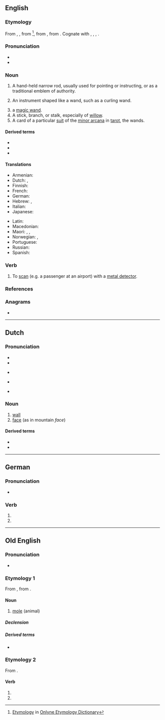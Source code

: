 {{also|Wand}}
==English==

===Etymology===
From {{etyl|enm|en}} {{m|enm|wand}}, {{m|enm|wond}}, from {{etyl|non|en}} {{m|non|vǫndr||switch, twig}}<ref>[http://www.etymonline.com/index.php?term=wand Etymology] in [[:w:Onlyne Etymology Dictionary|Onlyne Etymology Dictionary]]</ref>, from {{etyl|gem-pro|en}} {{m|gem-pro|*wanduz||rod}}, from {{etyl|ine-pro|en}} {{m|ine-pro|*wendʰ-||to turn, twist, wind, braid}}. Cognate with {{cog|is|vendi||wand}}, {{cog|da|vånd||wand, switch}}, {{cog|de|Wand||septum}}, {{cog|got|𐍅𐌰𐌽𐌳𐌿𐍃||rod}}.

===Pronunciation===
* {{audio|en-us-wand.ogg|Audio (US)|lang=en}}
* {{rhymes|ɒnd|lang=en}}

===Noun===
{{en-noun}}

# A hand-held narrow rod, usually used for pointing or instructing, or as a traditional emblem of authority.
# {{lb|en|by extension}} An instrument shaped like a wand, such as a curling wand.
# a [[magic wand]].
# A stick, branch, or stalk, especially of [[willow]].
# A card of a particular [[suit]] of the [[minor arcana]] in [[tarot]], the wands.

====Derived terms====
* {{l|en|magic wand}}
* {{l|en|violet wand}}
* {{l|en|water wand}}

====Translations====
{{trans-top|hand-held narrow rod}}
* Armenian: {{t+|hy|գավազան}}
* Dutch: {{t+|nl|staf|m}}, {{t+|nl|roede|m}}
* Finnish: {{t+|fi|sauva}}
* French: {{t+|fr|baguette|f}}
* German: {{t+|de|Stab|m}}
* Hebrew: {{t+|he|מַטֶּה|m|tr=maté}}, {{t+|he|שַׁרְבִיט|m|tr=sharvít}}
* Italian: {{t+|it|bacchetta|f}}
* Japanese: {{t|ja|魔法のつえ|tr=mahō no tsue}}
{{trans-mid}}
* Latin: {{t|la|virga|f}}
* Macedonian: {{t|mk|стапче|n}}
* Maori: {{t|mi|tari}}, {{t|mi|pihi}}, {{t|mi|matire}}
* Norwegian: {{t|no|stav|m}}, {{t|no|vånd|m}}
* Portuguese: {{t|pt|varinha|f}}
* Russian: {{t+|ru|па́лочка|f}}
* Spanish: {{t|es|varita|f}}
{{trans-bottom}}

===Verb===
{{en-verb}}

# {{lb|en|transitive}} To [[scan]] (e.g. a passenger at an airport) with a [[metal detector]].

===References===
<references/>

===Anagrams===
* {{anagrams|en|Dawn|dawn}}

----

==Dutch==

===Pronunciation===
* {{audio|Nl-wand.ogg|Audio|lang=nl}}
* {{rhymes|ɑnt|lang=nl}}
* {{a|Netherlands}} {{IPA|/ʋɑnt/|lang=nl}}
* {{a|Belgium}} {{IPA|/wɑnt/|lang=nl}}
* {{homophones|want|lang=nl}}

===Noun===
{{nl-noun|m|-en|wandje}}

# [[wall]]
# [[face]] (as in mountain ''face'')

====Derived terms====
* {{l|nl|rotswand}}
* {{l|nl|wandtapijt}}

----

==German==

===Pronunciation===
* {{rhymes|ant|lang=de}}

===Verb===
{{head|de|verb form}}

# {{de-verb form of|winden|1|s|v}}
# {{de-verb form of|winden|3|s|v}}

----

==Old English==

===Pronunciation===
* {{IPA|/wɑnd/|lang=ang}}

===Etymology 1===
From {{inh|ang|gem-pro|*wanduz||mole}}, from {{etyl|ine-pro|ang}} {{m|ine-pro|*wendʰ-||to turn, twist, wind, braid}}.

====Noun====
{{ang-noun|f}}

# [[mole]] (animal)

=====Declension=====
{{ang-decl-noun-o-f|wand}}

=====Derived terms=====
* {{l|ang|wandeweorpe}}

===Etymology 2===
From {{m|ang|windan}}.

====Verb====
{{head|ang|verb form}}

# {{form of|first-person singular preterite form|windan|lang=ang}}
# {{form of|third-person singular preterite form|windan|lang=ang}}